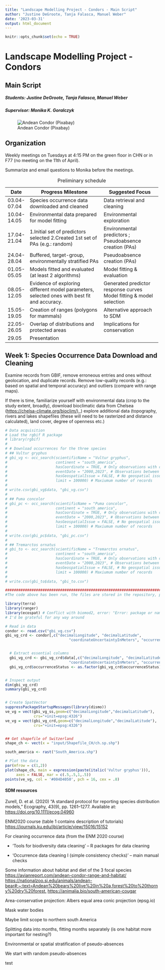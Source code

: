```yaml
---
title: "Landscape Modelling Project - Condors - Main Script"
author: "Justine DeGroote, Tanja Falasca, Manuel Weber"
date: '2023-03-31'
output: html_document
---
```


```r
knitr::opts_chunk$set(echo = TRUE)
```

# Landscape Modelling Project - Condors

## Main Script

##### Students: Justine DeGroote, Tanja Falasca, Manuel Weber

##### Supervisor: Monika K. Goralczyk

![Andean Condor (Pixabay)](condor.jpg)

## Organization

Weekly meetings on Tuesdays at 4:15 PM on the green floor in CHN or in F77 (no meeting on the 11th of April).

Summarize and email questions to Monika before the meetings.

+-------------+---------------------------------------------------------------------------------------------+---------------------------------------------------------------------+
| Date        | Progress Milestone                                                                          | Suggested Focus                                                     |
+=============+=============================================================================================+=====================================================================+
| 03.04-07.04 | Species occurrence data downloaded and cleaned                                              | Data retrieval and cleaning                                         |
+-------------+---------------------------------------------------------------------------------------------+---------------------------------------------------------------------+
| 10.04-14.05 | Environmental data prepared for model fitting                                               | Environmental exploration                                           |
+-------------+---------------------------------------------------------------------------------------------+---------------------------------------------------------------------+
| 17.04-21.04 | 1.Initial set of predictors selected 2.Created 1st set of PAs (e.g.: random)                | Environmental predictors ; Pseudoabsence creation (PAs)             |
+-------------+---------------------------------------------------------------------------------------------+---------------------------------------------------------------------+
| 24.04-28.04 | Buffered, target-group, environmentally stratified PAs                                      | Pseudoabsence creation (PAs)                                        |
+-------------+---------------------------------------------------------------------------------------------+---------------------------------------------------------------------+
| 01.05-05.05 | Models fitted and evaluated (at least 2 algorithms)                                         | Model fitting & evaluation                                          |
+-------------+---------------------------------------------------------------------------------------------+---------------------------------------------------------------------+
| 08.05-12.05 | Evidence of exploring different model parameters, selected ones with best fit and accuracy. | Generated predictor response curves Model fitting & model selection |
+-------------+---------------------------------------------------------------------------------------------+---------------------------------------------------------------------+
| 15.05-19.05 | Creation of ranges (polygons for mammals)                                                   | Alternative approach to SDM                                         |
+-------------+---------------------------------------------------------------------------------------------+---------------------------------------------------------------------+
| 22.05-26.05 | Overlap of distributions and protected areas                                                | Implications for conservation                                       |
+-------------+---------------------------------------------------------------------------------------------+---------------------------------------------------------------------+
| 29.05       | Presentation                                                                                |                                                                     |
+-------------+---------------------------------------------------------------------------------------------+---------------------------------------------------------------------+

: Preliminary schedule

## Week 1: Species Occurrence Data Download and Cleaning

Examine records from GBIF, remove erroneous entries and ones without geolocation, and duplicate records. Remove low-quality records (e.g.: based on spatial and temporal accuracy) and outliers (compare with range maps).

If there is time, familiarize yourself with environmental data (crop to the study extent, broadly), download bioclimatic data from Chelsea ([https://chelsa-climate.org/bioclim/),](https://chelsa-climate.org/bioclim/),) explore additional data (topography, rivers and lakes shapefiles (these will need to be rasterized and distance calculated), land cover, degree of openness etc.)

```r
# Data acquisition
# Load the rgbif R package
# library(rgbif)
# 
# # Download occurrences for the three species
# ## Vultur gryphus
# gbi_vg <- occ_search(scientificName = "Vultur gryphus", 
#                      continent = "south_america", 
#                      hasCoordinate = TRUE, # Only observations with coordinates
#                      eventDate = "2000,2023", # Observations between 1980 and 2023
#                      hasGeospatialIssue = FALSE, # No geospatial issues 
#                      limit = 100000) # Maxiumum number of records
# 
# write.csv(gbi_vg$data, "gbi_vg.csv")
# 
# ## Puma concolor
# gbi_pc <- occ_search(scientificName = "Puma concolor", 
#                      continent = "south_america", 
#                      hasCoordinate = TRUE, # Only observations with coordinates
#                      eventDate = "2000,2023", # Observations between 1980 and 2023
#                      hasGeospatialIssue = FALSE, # No geospatial issues 
#                      limit = 100000) # Maxiumum number of records
# 
# write.csv(gbi_pc$data, "gbi_pc.csv")
# 
# ## Tremarctos ornatus
# gbi_to <- occ_search(scientificName = "Tremarctos ornatus", 
#                      continent = "south_america", 
#                      hasCoordinate = TRUE, # Only observations with coordinates
#                      eventDate = "2000,2023", # Observations between 1980 and 2023
#                      hasGeospatialIssue = FALSE, # No geospatial issues 
#                      limit = 100000) # Maxiumum number of records
# 
# write.csv(gbi_to$data, "gbi_to.csv")

#######################################################################################
#The code above has been run, the files are stored in the repository, please don't run again but access the files directly (Manuel 6/4; 13:22)

library(terra)
library(ranger)
library(ecospat) # Conflict with biomod2, error: "Error: package or namespace load failed for ‘ecospat’: object ‘.transform_model.as.col’ is not exported by 'namespace:biomod2'"
# I'd be grateful for any way around

# Read in data
condor <- read.csv("gbi_vg.csv")
gbi_vg_crd <- condor[,c("decimalLongitude", "decimalLatitude", 
                             "coordinateUncertaintyInMeters", "occurrenceStatus")]


  # Extract essential columns
  gbi_vg_crd <- gbi_vg_crd$data[,c("decimalLongitude", "decimalLatitude", 
                             "coordinateUncertaintyInMeters", "occurrenceStatus")]
  gbi_vg_crd$occurrenceStatus <- as.factor(gbi_vg_crd$occurrenceStatus)


# Inspect output
dim(gbi_vg_crd)
summary(gbi_vg_crd)


# Create SpatVector
suppressPackageStartupMessages(library(dismo))
ve_vg = vect(gbi_vg_ss,geom=c("decimalLongitude","decimalLatitude"),
             crs="+init=epsg:4326")
ve_vg = vect(gbi_vg_crd,geom=c("decimalLongitude","decimalLatitude"),
             crs="+init=epsg:4326")


## Get shapefile of Switzerland
shape_ch <- vect(x = "input/Shapefile_CH/ch.sp.shp")

south_america <- rast("South_America.shp")

# Plot the data
par(mfrow = c(1,2))
plot(shape_ch, main = expression(paste(italic('Vultur gryphus'))), 
     axes = FALSE, mar = c(.5,.5,1,.5))
points(ve_vg, col = '#004D4050', pch = 16, cex = .8)
```

#### SDM resources

Zurell, D. et al. (2020) "A standard protocol for reporting species distribution models," Ecography, 43(9), pp. 1261--1277. Available at: <https://doi.org/10.1111/ecog.04960>

ENM2020 course (table 1 contains description of tutorials) <https://journals.ku.edu/jbi/article/view/15016/15152>

For cleaning occurrence data (from the ENM 2020 course)

-   'Tools for biodiversity data cleaning' -- R packages for data cleaning

-   'Occurrence data cleaning I (simple consistency checks)' -- main manual checks

Some information about habitat and diet of the 3 focal species <https://avianreport.com/andean-condor-range-and-habitat/> <https://nationalzoo.si.edu/animals/andean-bear#:~:text=Andean%20bears%20live%20in%20a,forest%20to%20thorny%20dry%20forest.> <https://animalia.bio/south-american-cougar>

Area-conservative projection: Albers equal area conic projection (epsg.io)

Mask water bodies

Maybe limit scope to northern south America

Splitting data into months, fitting months separately (is one habitat more important for nesting?)

Environmental or spatial stratification of pseudo-absences

We start with random pseudo-absences

test
